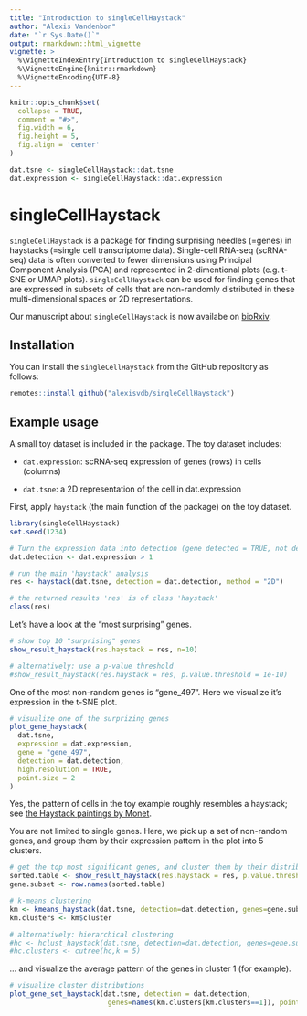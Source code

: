 ```yaml
---
title: "Introduction to singleCellHaystack"
author: "Alexis Vandenbon"
date: "`r Sys.Date()`"
output: rmarkdown::html_vignette
vignette: >
  %\VignetteIndexEntry{Introduction to singleCellHaystack}
  %\VignetteEngine{knitr::rmarkdown}
  %\VignetteEncoding{UTF-8}
---
```


```r
knitr::opts_chunk$set(
  collapse = TRUE,
  comment = "#>",
  fig.width = 6,
  fig.height = 5,
  fig.align = 'center'
)

dat.tsne <- singleCellHaystack::dat.tsne
dat.expression <- singleCellHaystack::dat.expression
```
# singleCellHaystack

`singleCellHaystack` is a package for finding surprising needles (=genes) in haystacks (=single cell transcriptome data). Single-cell RNA-seq (scRNA-seq) data is often converted to fewer dimensions using Principal Component Analysis (PCA) and represented in 2-dimentional plots (e.g. t-SNE or UMAP plots). `singleCellHaystack` can be used for finding genes that are expressed in subsets of cells that are non-randomly distributed in these multi-dimensional spaces or 2D representations.

Our manuscript about `singleCellHaystack` is now availabe on [bioRxiv](https://www.biorxiv.org/content/10.1101/557967v1).

## Installation

<!-- You can install the released version of singleCellHaystack from [CRAN](https://CRAN.R-project.org) with: -->

<!-- ``` r -->
<!-- install.packages("singleCellHaystack") -->
<!-- ``` -->

You can install the `singleCellHaystack` from the GitHub repository as follows:

``` r
remotes::install_github("alexisvdb/singleCellHaystack")
```

## Example usage

A small toy dataset is included in the package. The toy dataset includes:

- `dat.expression`: scRNA-seq expression of genes (rows) in cells (columns)

- `dat.tsne`:       a 2D representation of the cell in dat.expression


First, apply `haystack` (the main function of the package) on the toy dataset.

```r
library(singleCellHaystack)
set.seed(1234)

# Turn the expression data into detection (gene detected = TRUE, not detected = FALSE)
dat.detection <- dat.expression > 1

# run the main 'haystack' analysis
res <- haystack(dat.tsne, detection = dat.detection, method = "2D")

# the returned results 'res' is of class 'haystack'
class(res)
```

Let's have a look at the "most surprising" genes.

```r
# show top 10 "surprising" genes
show_result_haystack(res.haystack = res, n=10)

# alternatively: use a p-value threshold
#show_result_haystack(res.haystack = res, p.value.threshold = 1e-10)
```

One of the most non-random genes is "gene_497". Here we visualize it's expression in the t-SNE plot.

```r
# visualize one of the surprizing genes
plot_gene_haystack(
  dat.tsne,
  expression = dat.expression,
  gene = "gene_497",
  detection = dat.detection,
  high.resolution = TRUE,
  point.size = 2
)
```

Yes, the pattern of cells in the toy example roughly resembles a haystack; see [the Haystack paintings by Monet](https://en.wikipedia.org/wiki/Haystacks_(Monet_series)).

You are not limited to single genes. Here, we pick up a set of non-random genes, and group them by their expression pattern in the plot into 5 clusters.

```r
# get the top most significant genes, and cluster them by their distribution pattern in the 2D plot
sorted.table <- show_result_haystack(res.haystack = res, p.value.threshold = 1e-10)
gene.subset <- row.names(sorted.table)

# k-means clustering
km <- kmeans_haystack(dat.tsne, detection=dat.detection, genes=gene.subset, k=5)
km.clusters <- km$cluster

# alternatively: hierarchical clustering
#hc <- hclust_haystack(dat.tsne, detection=dat.detection, genes=gene.subset)
#hc.clusters <- cutree(hc,k = 5)
```

... and visualize the average pattern of the genes in cluster 1 (for example).

```r
# visualize cluster distributions
plot_gene_set_haystack(dat.tsne, detection = dat.detection, 
                        genes=names(km.clusters[km.clusters==1]), point.size=2)
```
